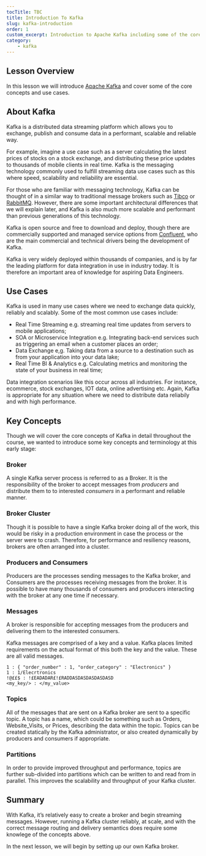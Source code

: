 ```yaml
---
tocTitle: TBC
title: Introduction To Kafka
slug: kafka-introduction 
order: 1
custom_excerpt: Introduction to Apache Kafka including some of the core concepts and use cases.
category:
    - kafka
---
```


## Lesson Overview

In this lesson we will introduce [Apache Kafka](https://kafka.apache.org) and cover some of the core concepts and use cases.

## About Kafka

Kafka is a distributed data streaming platform which allows you to exchange, publish and consume data in a performant, scalable and reliable way.

For example, imagine a use case such as a server calculating the latest prices of stocks on a stock exchange, and distributing these price updates to thousands of mobile clients in real time.  Kafka is the messaging technology commonly used to fulfill streaming data use cases such as this where speed, scalability and reliability are essential.  

For those who are familiar with messaging technology, Kafka can be thought of in a similar way to  traditional message brokers such as [Tibco](https://www.tibco.com/) or [RabbitMQ](https://www.rabbitmq.com/).  However, there are some important architectural differences that we will explain later, and Kafka is also much more scalable and performant than previous generations of this technology.  

Kafka is open source and free to download and deploy, though there are commercially supported and managed service options from [Confluent](http://confluent.io), who are the main commercial and technical drivers being the development of Kafka.   

Kafka is very widely deployed within thousands of companies, and is by far the leading platform for data integration in use in industry today.  It is therefore an important area of knowledge for aspiring Data Engineers.

## Use Cases

Kafka is used in many use cases where we need to exchange data quickly, reliably and scalably.  Some of the most common use cases include:

- Real Time Streaming e.g. streaming real time updates from servers to mobile applications;
- SOA or Microservice Integration e.g. Integrating back-end services such as triggering an email when a customer places an order;
- Data Exchange e,g. Taking data from a source to a destination such as from your application into your data lake;
- Real Time BI & Analytics e.g. Calculating metrics and monitoring the state of your business in real time;

Data integration scenarios like this occur across all industries. For instance, ecommerce, stock exchanges, IOT data, online advertising etc.  Again, Kafka is appropriate for any situation where we need to distribute data reliabily and with high performance.  

## Key Concepts

Though we will cover the core concepts of Kafka in detail throughout the course, we wanted to introduce some key concepts and terminology at this early stage:

### Broker

A single Kafka server process is referred to as a Broker.  It is the responsibility of the broker to accept messages from _producers_ and distribute them to to interested _consumers_ in a performant and reliable manner.  

### Broker Cluster

Though it is possible to have a single Kafka broker doing all of the work, this would be risky in a production environment in case the process or the server were to crash.  Therefore, for performance and resiliency reasons, brokers are often arranged into a cluster. 

### Producers and Consumers

Producers are the processes sending messages to the Kafka broker, and Consumers are the processes receiving messages from the broker.  It is possible to have many thousands of consumers and producers interacting with the broker at any one time if necessary.  

### Messages

A broker is responsible for accepting messages from the producers and delivering them to the interested consumers.  

Kafka messages are comprised of a key and a value.  Kafka places limited requirements on the actual format of this both the key and the value.  These are all valid messages.

```
1 : { "order_number" : 1, "order_category" : "Electronics" }
1 : 1/Elecrtronics
!@££$ : !£EADADAR£!£RADDASDASDASDASDASD
<my_key/> : </my_value>
```

### Topics

All of the messages that are sent on a Kafka broker are sent to a specific topic.  A topic has a name, which could be something such as Orders, Website_Visits, or Prices, describing the data within the topic.  Topics can be created statically by the Kafka administrator, or also created dynamically by producers and consumers if appropriate.  

### Partitions

In order to provide improved throughput and performance, topics are further sub-divided into partitions which can be written to and read from in parallel.  This improves the scalability and throughput of your Kafka cluster.  

## Summary  

With Kafka, it’s relatively easy to create a broker and begin streaming messages.  However, running a Kafka cluster reliably, at scale, and with the correct message routing and delivery semantics does require some knowlege of the concepts above.  

In the next lesson, we will begin by setting up our own Kafka broker.







